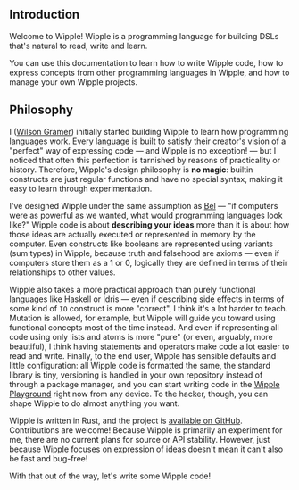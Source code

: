 ## Introduction

Welcome to Wipple! Wipple is a programming language for building DSLs that's natural to read, write and learn.

You can use this documentation to learn how to write Wipple code, how to express concepts from other programming languages in Wipple, and how to manage your own Wipple projects.

## Philosophy

I ([Wilson Gramer](https://gramer.dev)) initially started building Wipple to learn how programming languages work. Every language is built to satisfy their creator's vision of a "perfect" way of expressing code — and Wipple is no exception! — but I noticed that often this perfection is tarnished by reasons of practicality or history. Therefore, Wipple's design philosophy is **no magic**: builtin constructs are just regular functions and have no special syntax, making it easy to learn through experimentation.

I've designed Wipple under the same assumption as [Bel](http://www.paulgraham.com/bel.html) — "if computers were as powerful as we wanted, what would programming languages look like?" Wipple code is about **describing your ideas** more than it is about how those ideas are actually executed or represented in memory by the computer. Even constructs like booleans are represented using variants (sum types) in Wipple, because truth and falsehood are axioms — even if computers store them as a 1 or 0, logically they are defined in terms of their relationships to other values.

Wipple also takes a more practical approach than purely functional languages like Haskell or Idris — even if describing side effects in terms of some kind of `IO` construct is more "correct", I think it's a lot harder to teach. Mutation is allowed, for example, but Wipple will guide you toward using functional concepts most of the time instead. And even if representing all code using only lists and atoms is more "pure" (or even, arguably, more beautiful), I think having statements and operators make code a lot easier to read and write. Finally, to the end user, Wipple has sensible defaults and little configuration: all Wipple code is formatted the same, the standard library is tiny, versioning is handled in your own repository instead of through a package manager, and you can start writing code in the [Wipple Playground](https://playground.wipple.gramer.dev) right now from any device. To the hacker, though, you can shape Wipple to do almost anything you want.

Wipple is written in Rust, and the project is [available on GitHub](https://github.com/wipplelang/wipple). Contributions are welcome! Because Wipple is primarily an experiment for me, there are no current plans for source or API stability. However, just because Wipple focuses on expression of ideas doesn't mean it can't also be fast and bug-free!

With that out of the way, let's write some Wipple code!
